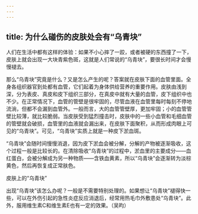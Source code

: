 ```yaml
---
---
---
```

title: 为什么碰伤的皮肤处会有“乌青块”
---




人们在生活中都有这样的体验：如果不小心摔了一跤，或者被硬的东西撞了一下，皮肤上就会出现一大块青紫色斑，这就是人们常说的“乌青块”，要很长时间才会慢慢褪去。

那么“乌青块”究竟是什么？又是怎么产生的呢？答案就在皮肤下面的血管里面。全身各组织器官到处都有血管，它们起着为身体供给营养的重要作用。皮肤由浅到深，分为表皮、真皮和皮下组织三部分，在真皮中就有大量的血管，皮下组织中也不少。在正常情况下，血管的管壁是很牢固的，尽管血液在血管里每时每刻不停地流淌，但都不会漏到血管外。一般而言，大的血管管壁厚，更加牢固；小的血管管壁比较薄，就比较脆弱。当皮肤受到猛烈撞击时，皮肤中的一些小血管和毛细血管的管壁就会破损，血管里的血液就会漏出来，在皮肤下面聚积，从而形成肉眼上可见的“乌青块”。可见，“乌青块”实质上就是一种皮下淤血斑。



“乌青块”会随时间慢慢消退，因为皮下淤血会被分解，分解的产物被逐渐吸收，这个过程一般是比较长的。在清除吸收“乌青块”的过程中，淤血里的主要成分——血红蛋白，会被分解成为另一种物质——含铁血黄素，所以“乌青块”会逐渐转为淡棕黄色，然后再恢复成正常肤色。

皮肤上的“乌青块”



出现“乌青块”该怎么办呢？一般是不需要特别处理的。如果想让“乌青块”褪得快一些，可以在外伤引起的急性炎症反应消退后，经常用热毛巾外敷患处“乌青块”。此外，服用维生素C和维生素E也有一定的效果。（吴昀）